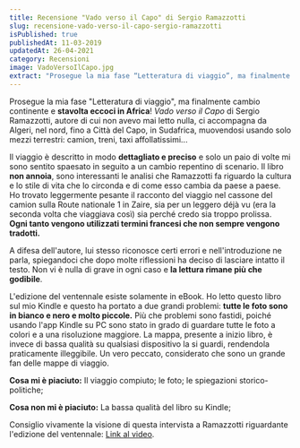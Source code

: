 ```yaml
---
title: Recensione "Vado verso il Capo" di Sergio Ramazzotti
slug: recensione-vado-verso-il-capo-sergio-ramazzotti
isPublished: true
publishedAt: 11-03-2019
updatedAt: 26-04-2021
category: Recensioni
image: VadoVersoIlCapo.jpg
extract: "Prosegue la mia fase “Letteratura di viaggio”, ma finalmente cambio continente e stavolta eccoci in Africa! Vado verso il Capo di Sergio Ramazzotti, autore di cui non avevo mai letto nulla, ci accompagna da Algeri, nel nord, fino a Città del Capo, in Sudafrica, muovendosi usando solo mezzi terrestri: camion, treni, taxi affollatissimi…"
---
```


<Book slug="vado-verso-il-capo" />

Prosegue la mia fase "Letteratura di viaggio", ma finalmente cambio continente e **stavolta eccoci in Africa**! _Vado verso il Capo_ di Sergio Ramazzotti, autore di cui non avevo mai letto nulla, ci accompagna da Algeri, nel nord, fino a Città del Capo, in Sudafrica, muovendosi usando solo mezzi terrestri: camion, treni, taxi affollatissimi...

Il viaggio è descritto in modo **dettagliato e preciso** e solo un paio di volte mi sono sentito spaesato in seguito a un cambio repentino di scenario. Il libro **non annoia**, sono interessanti le analisi che Ramazzotti fa riguardo la cultura e lo stile di vita che lo circonda e di come esso cambia da paese a paese. Ho trovato leggermente pesante il racconto del viaggio nel cassone del camion sulla Route nationale 1 in Zaire, sia per un leggero déjà vu (era la seconda volta che viaggiava così) sia perché credo sia troppo prolissa. **Ogni tanto vengono utilizzati termini francesi che non sempre vengono tradotti.**

A difesa dell'autore, lui stesso riconosce certi errori e nell'introduzione ne parla, spiegandoci che dopo molte riflessioni ha deciso di lasciare intatto il testo. Non vi è nulla di grave in ogni caso e **la lettura rimane più che godibile**.

L'edizione del ventennale esiste solamente in eBook. Ho letto questo libro sul mio Kindle e questo ha portato a due grandi problemi: **tutte le foto sono in bianco e nero e molto piccole.** Più che problemi sono fastidi, poiché usando l'app Kindle su PC sono stato in grado di guardare tutte le foto a colori e a una risoluzione maggiore. La mappa, presente a inizio libro, è invece di bassa qualità su qualsiasi dispositivo la si guardi, rendendola praticamente illeggibile. Un vero peccato, considerato che sono un grande fan delle mappe di viaggio.

**Cosa mi è piaciuto:** Il viaggio compiuto; le foto; le spiegazioni storico-politiche;

**Cosa non mi è piaciuto:** La bassa qualità del libro su Kindle;

Consiglio vivamente la visione di questa intervista a Ramazzotti riguardante l'edizione del ventennale: [Link al video](https://www.youtube.com/watch?v=kcx8HYAmRcI).